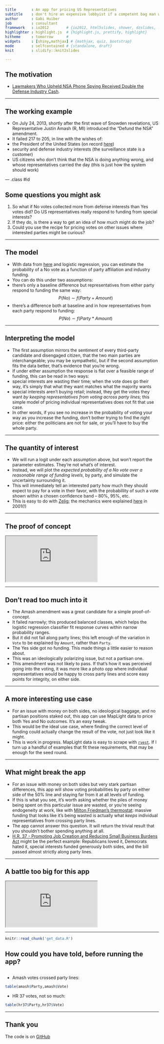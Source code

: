 ```yaml
---
title       : An app for pricing US Representatives
subtitle    : don't hire an expensive lobbyist if a competent bag man will do
author      : Gabi Huiber
job         : consultant
framework   : io2012        # {io2012, html5slides, shower, dzslides, ...}
highlighter : highlight.js  # {highlight.js, prettify, highlight}
hitheme     : tomorrow      # 
widgets     : [shiny,mathjax] # {mathjax, quiz, bootstrap}
mode        : selfcontained # {standalone, draft}
knit        : slidify::knit2slides

--- 
```


<style>
em {
  font-style: italic
}
</style>

## The motivation

* [Lawmakers Who Upheld NSA Phone Spying Received Double the Defense Industry Cash](http://www.wired.com/2013/07/money-nsa-vote/).

---

## The working example

*  On July 24, 2013, shortly after the first wave of Snowden revelations, US Representative Justin Amash (R, MI) introduced the "Defund the NSA" amendment.
* It failed 217 to 205, in line with the wishes of:
 - the President of the United States (on record  [here](http://www.businessinsider.com/amash-amendment-nsa-white-house-obama-veto-2013-7))
 - security and defense industry interests (the surveillance state is a customer)
 - US citizens who don't think that the NSA is doing anything wrong, and whose representatives carried the day (this is just how the system should work)

--- .class #id 

## Some questions you might ask

1. So what if No votes collected more from defense interests than Yes votes did? Do US representatives really respond to funding from special interests?
1. If they do, is there a way to get an idea of how much might do the job?
3. Could you use the recipe for pricing votes on other issues where interested parties might be curious?

---

## The model

* With data from [here](http://maplight.org/us-congress/bill/113-hr-2397/1742215/contributions-by-vote?sort=asc&order=$%20From%20Interest%20Groups%3Cbr%20/%3EThat%20Opposed&party[D]=D&party[R]=R&party[I]=I&vote[AYE]=AYE&vote[NOE]=NOE&vote[NV]=NV&voted_with[with]=with&voted_with[not-with]=not-with&state=&custom_from=01/01/2011&custom_to=12/31/2012&all_pols=1&uid=44999&interests-support=&interests-oppose=D2000-D3000-D5000-D9000-D4000-D0000-D6000&from=01-01-2011&to=12-31-2012&source=pacs-nonpacs&campaign=congressional) and logistic regression, you can estimate the probability of a No vote as a function of party affiliation and industry funding.
* You can do this under two assumptions: 
 - there's only a baseline difference but representatives from either party respond to funding the same way: 
 $$
 P(No) \sim f(Party + Amount)
 $$
 - there's a difference both at baseline and in how representatives from each party respond to funding: 
 $$
 P(No) \sim f(Party * Amount)
 $$


--- 

## Interpreting the model

* The first assumption mirrors the sentiment of every third-party candidate and disengaged citizen, that the two main parties are interchangeable; you may be sympathetic, but if the second assumption fits the data better, that's evidence that you're wrong.
* If under either assumption the response is flat over a feasible range of funding, this can be read in two ways:
 - special interests are wasting their time; when the vote does go their way, it's simply that what they want matches what the majority wants
 - special interests aren't buying retail; instead, they get the votes they want *by keeping representatives from voting across party lines*; this simple model of pricing individual representatives does not fit that use case.
* In other words, if you see no increase in the probability of voting your way as you increase the funding, don't bother trying to find the right price: either the politicians are not for sale, or you'll have to buy the whole party.

---

## The quantity of interest

* We will run a logit under each assumption above, but won't report the parameter estimates. They're not what's of interest.
* Instead, we will plot the *expected probability of a No vote over a reasonable range of funding levels*, by party, and simulate the uncertainty surrounding it.
* This will immediately tell an interested party how much they should expect to pay for a vote in their favor, with the probabillity of such a vote shown within a chosen confidence band -- 80%, 95%, etc.
* This is easy to do with [Zelig](http://zeligproject.org/); the mechanics were explained [here](http://gking.harvard.edu/files/abs/making-abs.shtml) in 2001(!)

---

## The proof of concept

<iframe src=https://ghuiber.shinyapps.io/Amash/></iframe>

---

## Don't read too much into it

* The Amash amendment was a great candidate for a simple proof-of-concept. 
 - It failed narrowly; this produced balanced classes, which helps the logistic regression classifier fit response curves within narrow probability ranges. 
 - But it did not fail along party lines; this left enough of the variation in `Vote` to be explained by `Amount`, rather than `Party`.
 - The Yes side got no funding. This made things a little easier to reason about.
 - This was an ideologically polarizing issue, but not a partisan one. 
 - This amendment was not likely to pass. If that's how it was perceived going into the voting, it was more like a photo opp where individual representatives would be happy to cross party lines and score easy points for integrity, on either side.

--- 

## A more interesting use case
 
* For an issue with money on both sides, no ideological baggage, and no partisan positions staked out, this app can use MapLight data to price both Yes and No outcomes. It's an easy tweak. 
* This would be the ideal use case, where finding the correct level of funding could actually change the result of the vote, not just look like it might.
* This is work in progress. MapLight data is easy to scrape with [`rvest`](http://cran.r-project.org/web/packages/rvest/index.html). If I turn up a handful of examples that fit these requirements, that may be enough for the seed round.

---

## What might break the app

* For an issue with money on both sides but very stark partisan differences, this app will show voting probabilities by party on either side of the 50% line and staying far from it at all levels of funding. 
 - If this is what you see, it's worth asking whether the piles of money being spent on this particular issue are wasted, or you're seeing endogeneity at work, like with [Milton Friedman's thermostat](http://themonkeycage.org/2012/07/31/milton-friedmans-thermostat/): massive funding that looks like it's being wasted is actually what *keeps* individual representatives from crossing party lines.
 - The app cannot answer this question. It will return the trivial result that you shouldn't bother spending anything at all.
 - [H.R. 37 - Promoting Job Creation and Reducing Small Business Burdens Act](http://maplight.org/us-congress/bill/114-hr-37/6586030/total-contributions) might be the perfect example: Republicans loved it, Democrats hated it, special interests funded generously both sides, and the bill passed almost strictly along party lines.

---

## A battle too big for this app

<iframe src=https://ghuiber.shinyapps.io/hr37/></iframe>

---

```r
knitr::read_chunk('get_data.R')
```

## How could you have told, before running the app?
```r
```

* Amash votes crossed party lines:
```r
table(amash$Party,amash$Vote)
```

* HR 37 votes, not so much:
```r
table(hr37$Party,hr37$Vote)
```

---

## Thank you

The code is on [GitHub](https://github.com/ghuiber/Amash)
